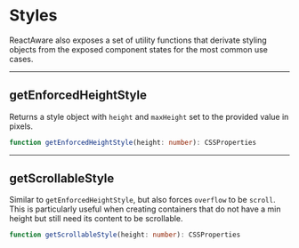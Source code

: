 # Styles

ReactAware also exposes a set of utility functions that derivate styling objects
from the exposed component states for the most common use cases.

---

## getEnforcedHeightStyle

Returns a style object with `height` and `maxHeight` set to the provided value
in pixels.

```ts
function getEnforcedHeightStyle(height: number): CSSProperties
```

---

## getScrollableStyle

Similar to `getEnforcedHeightStyle`, but also forces `overflow` to be `scroll`.
This is particularly useful when creating containers that do not have a min
height but still need its content to be scrollable.

```ts
function getScrollableStyle(height: number): CSSProperties
```
